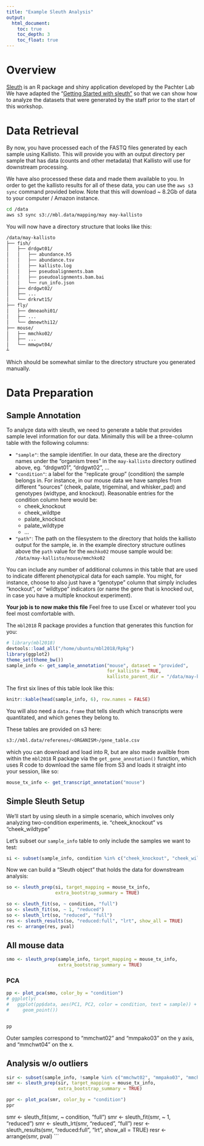 ```yaml
---
title: "Example Sleuth Analysis"
output:
  html_document:
    toc: true
    toc_depth: 3
    toc_float: true
---
```


# Overview

[Sleuth] is an R package and shiny application developed by the Pachter Lab
We have adapted the "[Getting Started with sleuth"][walkthru] so that we can show
how to analyze the datasets that were generated by the staff prior to the start
of this workshop.

[sleuth]: https://pachterlab.github.io/sleuth/about
[walkthru]: https://pachterlab.github.io/sleuth_walkthroughs/trapnell/analysis.html

# Data Retrieval

By now, you have processed each of the FASTQ files generated by each sample
using Kallisto. This will provide you with an output directory per sample
that has data (counts and other metadata) that Kallisto will use for downstream
processing.

We have also processed these data and made them available to you. In order to
get the kallisto results for all of these data, you can use the `aws s3 sync`
command provided below. Note that this will download ~ 8.2Gb of data to your
computer / Amazon instance.

```bash
cd /data
aws s3 sync s3://mbl.data/mapping/may may-kallisto
```

You will now have a directory structure that looks like this:

```bash
/data/may-kallisto
├── fish/
│   ├── drdgwt01/
│   │   ├── abundance.h5
│   │   ├── abundance.tsv
│   │   ├── kallisto.log
│   │   ├── pseudoalignments.bam
│   │   ├── pseudoalignments.bam.bai
│   │   └── run_info.json
│   ├── drdgwt02/
│   ├── ...
│   └── drkrwt15/
├── fly/
│   ├── dmneaohi01/
│   ├── ...
│   └── dmnewthi12/
├── mouse/
│   ├── mmchko02/
│   ├── ...
│   └── mmwpwt04/
┴
```

Which should be somewhat similar to the directory structure you generated
manually.

# Data Preparation

## Sample Annotation

To analyze data with sleuth, we need to generate a table that provides sample
level information for our data. Minimally this will be a three-column table
with the following columns:

* `"sample"`: the sample identifier. In our data, these are the directory names
  under the "organism trees" in the `may-kallisto` directory outlined above, eg.
  "drdgwt01", "drdgwt02", ...
* `"condition"`: a label for the "replicate group" (condition) the sample
  belongs in. For instance, in our mouse data we have samples from different
  "sources" (cheek, palate, trigeminal, and whisker_pad) and genotypes
  (widtype, and knockout). Reasonable entries for the condition column here
  would be:
     - cheek_knockout
     - cheek_wildtpe
     - palate_knockout
     - palate_wildtype
     - ...
* `"path"`: The path on the filesystem to the directory that holds the kallisto
  output for the sample, ie. in the example directory structure outlines above
  the `path` value for the `mmchko02` mouse sample would be:
  `/data/may-kallisto/mouse/mmchko02`

You can include any number of additional columns in this table that are used
to indicate different phenotypical data for each sample. You might, for
instance, choose to also just have a "genotype" column that simply includes
"knockout", or "wildtype" indicators (or name the gene that is knocked out, in
case you have a multiple knockout experiment).

**Your job is to now make this file** Feel free to use Excel or whatever tool
you feel most comfortable with.

The `mbl2018` R package provides a function that generates this function for
you:

```r
# library(mbl2018)
devtools::load_all("/home/ubuntu/mbl2018/Rpkg")
library(ggplot2)
theme_set(theme_bw())
sample_info <- get_sample_annotation("mouse", dataset = "provided",
                                     for_kallisto = TRUE,
                                     kallisto_parent_dir = "/data/may-kallisto/mouse")
```

The first six lines of this table look like this:

```r
knitr::kable(head(sample_info, 6), row.names = FALSE)
```

You will also need a `data.frame` that tells sleuth which transcripts were
quantitated, and which genes they belong to.

These tables are provided on s3 here:

```bash
s3://mbl.data/referenes/<ORGANISM>/gene_table.csv
```

which you can download and load into R, but are also made availble from within
the `mbl2018` R package via the `get_gene_annotation()` function, which uses
R code to download the same file from S3 and loads it straight into your
session, like so:

```r
mouse_tx_info <- get_transcript_annotation("mouse")
```

## Simple Sleuth Setup

We'll start by using sleuth in a simple scenario, which involves only analyzing
two-condition experiments, ie. "cheek_knockout" vs "cheek_wildtype"

Let's subset our `sample_info` table to only include the samples we want to
test:

```r
si <- subset(sample_info, condition %in% c("cheek_knockout", "cheek_wildtype"))
```

Now we can build a "Sleuth object" that holds the data for downstream analysis:

```r
so <- sleuth_prep(si, target_mapping = mouse_tx_info,
                  extra_bootstrap_summary = TRUE)
```
```r
so <- sleuth_fit(so, ~ condition, "full")
so <- sleuth_fit(so, ~ 1, "reduced")
so <- sleuth_lrt(so, "reduced", "full")
res <- sleuth_results(so, "reduced:full", "lrt", show_all = TRUE)
res <- arrange(res, pval)
```

## All mouse data

```r
smo <- sleuth_prep(sample_info, target_mapping = mouse_tx_info,
                   extra_bootstrap_summary = TRUE)
```

### PCA

```r
pp <- plot_pca(smo, color_by = "condition")
# ggplotly(
#   ggplot(pp$data, aes(PC1, PC2, color = condition, text = sample)) +
#     geom_point())


pp
```

Outer samples correspond to "mmchwt02" and "mmpako03" on the y axis,
and "mmchwt04" on the x.

## Analysis w/o outliers

```r
sir <- subset(sample_info, !sample %in% c("mmchwt02", "mmpako03", "mmchwt04"))
smr <- sleuth_prep(sir, target_mapping = mouse_tx_info,
                   extra_bootstrap_summary = TRUE)
```

```r
ppr <- plot_pca(smr, color_by = "condition")
ppr
```

smr <- sleuth_fit(smr, ~ condition, "full")
smr <- sleuth_fit(smr, ~ 1, "reduced")
smr <- sleuth_lrt(smr, "reduced", "full")
resr <- sleuth_results(smr, "reduced:full", "lrt", show_all = TRUE)
resr <- arrange(smr, pval)
```



